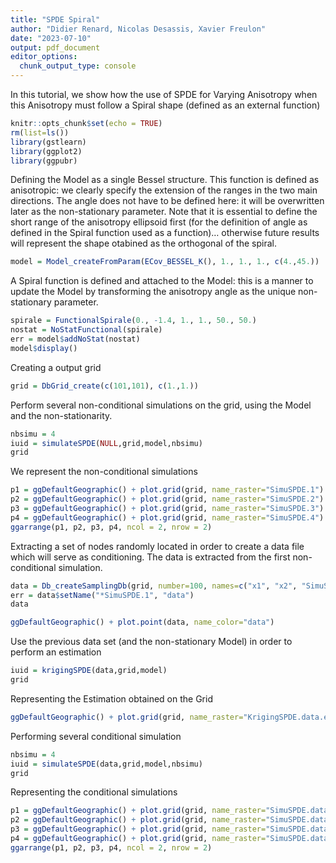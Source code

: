 ```yaml
---
title: "SPDE Spiral"
author: "Didier Renard, Nicolas Desassis, Xavier Freulon"
date: "2023-07-10"
output: pdf_document
editor_options: 
  chunk_output_type: console
---
```


In this tutorial, we show how the use of SPDE for Varying Anisotropy when this Anisotropy must follow a Spiral shape (defined as an external function)

```r
knitr::opts_chunk$set(echo = TRUE)
rm(list=ls())
library(gstlearn)
library(ggplot2)
library(ggpubr)
```

Defining the Model as a single Bessel structure. This function is defined as anisotropic: we clearly specify the extension of the ranges in the two main directions. The angle does not have to be defined here: it will be overwritten later as the non-stationary parameter. Note that it is essential to define the short range of the anisotropy ellipsoid first (for the definition of angle as defined in the Spiral function used as a function)... otherwise future results will represent the shape otabined as the orthogonal of the spiral.

```r
model = Model_createFromParam(ECov_BESSEL_K(), 1., 1., 1., c(4.,45.))
```

A Spiral function is defined and attached to the Model: this is a manner to update the Model by transforming the anisotropy angle as the unique non-stationary parameter.

```r
spirale = FunctionalSpirale(0., -1.4, 1., 1., 50., 50.)
nostat = NoStatFunctional(spirale)
err = model$addNoStat(nostat)
model$display()
```

Creating a output grid

```r
grid = DbGrid_create(c(101,101), c(1.,1.)) 
```

Perform several non-conditional simulations on the grid, using the Model and the non-stationarity.

```r
nbsimu = 4
iuid = simulateSPDE(NULL,grid,model,nbsimu)
grid
```

We represent the non-conditional simulations

```r
p1 = ggDefaultGeographic() + plot.grid(grid, name_raster="SimuSPDE.1")
p2 = ggDefaultGeographic() + plot.grid(grid, name_raster="SimuSPDE.2")
p3 = ggDefaultGeographic() + plot.grid(grid, name_raster="SimuSPDE.3")
p4 = ggDefaultGeographic() + plot.grid(grid, name_raster="SimuSPDE.4")
ggarrange(p1, p2, p3, p4, ncol = 2, nrow = 2)
```

Extracting a set of nodes randomly located in order to create a data file which will serve as conditioning. The data is extracted from the first non-conditional simulation.

```r
data = Db_createSamplingDb(grid, number=100, names=c("x1", "x2", "SimuSPDE.1"))
err = data$setName("*SimuSPDE.1", "data")
data
```

```r
ggDefaultGeographic() + plot.point(data, name_color="data")
```

Use the previous data set (and the non-stationary Model) in order to perform an estimation

```r
iuid = krigingSPDE(data,grid,model)
grid
```

Representing the Estimation obtained on the Grid

```r
ggDefaultGeographic() + plot.grid(grid, name_raster="KrigingSPDE.data.estim")
```

Performing several conditional simulation

```r
nbsimu = 4
iuid = simulateSPDE(data,grid,model,nbsimu)
grid
```

Representing the conditional simulations

```r
p1 = ggDefaultGeographic() + plot.grid(grid, name_raster="SimuSPDE.data.1")
p2 = ggDefaultGeographic() + plot.grid(grid, name_raster="SimuSPDE.data.2")
p3 = ggDefaultGeographic() + plot.grid(grid, name_raster="SimuSPDE.data.3")
p4 = ggDefaultGeographic() + plot.grid(grid, name_raster="SimuSPDE.data.4")
ggarrange(p1, p2, p3, p4, ncol = 2, nrow = 2)
```

